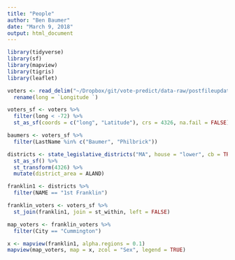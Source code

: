 ```yaml
---
title: "People"
author: "Ben Baumer"
date: "March 9, 2018"
output: html_document
---
```


```r
library(tidyverse)
library(sf)
library(mapview)
library(tigris)
library(leaflet)
```


```r
voters <- read_delim("~/Dropbox/git/vote-predict/data-raw/postfileupdate0131201820180206-8944629051.txt", "\t", escape_double = FALSE) %>%
  rename(long = `Longitude `)

voters_sf <- voters %>%
  filter(long < -72) %>%
  st_as_sf(coords = c("long", "Latitude"), crs = 4326, na.fail = FALSE)

baumers <- voters_sf %>% 
  filter(LastName %in% c("Baumer", "Philbrick"))

districts <- state_legislative_districts("MA", house = "lower", cb = TRUE) %>%
  st_as_sf() %>%
  st_transform(4326) %>%
  mutate(district_area = ALAND)

franklin1 <- districts %>%
  filter(NAME == "1st Franklin")

franklin_voters <- voters_sf %>%
  st_join(franklin1, join = st_within, left = FALSE)

map_voters <- franklin_voters %>% 
  filter(City == "Cummington")

x <- mapview(franklin1, alpha.regions = 0.1)
mapview(map_voters, map = x, zcol = "Sex", legend = TRUE)  
```